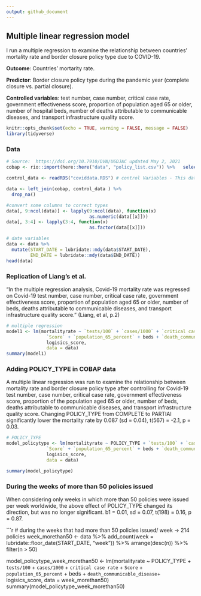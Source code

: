 ```yaml
---
output: github_document
---
```

## Multiple linear regression model 

I run a multiple regression to examine the relationship between countries' mortality rate and border closure policy type due to COVID-19.

**Outcome**: Countries' mortarity rate.

**Predictor**: Border closure policy type during the pandemic year (complete closure vs. partial closure).

**Controlled variables**: test number, case number, critical case rate, government effectiveness score, proportion of population aged 65 or older, number of hospital beds, number of deaths attributable to communicable diseases, and transport infrastructure quality score.
```r
knitr::opts_chunk$set(echo = TRUE, warning = FALSE, message = FALSE)
library(tidyverse)
```

### Data 
```r
# Source:  https://doi.org/10.7910/DVN/U6DJAC updated May 2, 2021
cobap <- rio::import(here::here("data", "policy_list.csv")) %>%   select(ISO3, COUNTRY_NAME, POLICY_TYPE, POLICY_SUBTYPE, START_DATE, END_DATE)

control_data <- readRDS("coviddata.RDS") # control Variables - This data is prepared by Mark A. Weiss

data <- left_join(cobap, control_data ) %>% 
  drop_na() 

#convert some columns to correct types
data[, 9:ncol(data)] <- lapply(9:ncol(data), function(x) 
                               as.numeric(data[[x]]))
data[, 3:4] <- lapply(3:4, function(x) 
                               as.factor(data[[x]]))

# date variables
data <- data %>% 
  mutate(START_DATE = lubridate::mdy(data$START_DATE), 
         END_DATE = lubridate::mdy(data$END_DATE))
head(data)
```

### Replication of Liang's et al.
 
"In the multiple regression analysis, Covid-19 mortality rate was regressed on Covid-19 test number, case number, critical case rate, government effectiveness score, proportion of population aged 65 or older, number of beds, deaths attributable to communicable diseases, and transport infrastructure quality score." (Liang, et al, p.2)

```r
# multiple regression
model1 <- lm(mortalityrate ~ `tests/100` + `cases/1000` + `critical case rate` +
               `Score` + `population_65_percent` + beds + `death_communicable_disease`+
               logisics_score,
               data = data)
summary(model1)
```

### Adding POLICY_TYPE in COBAP data

A multiple linear regression was run to examine the relationship between mortality rate and border closure policy type after controlling for Covid-19 test number, case number, critical case rate, government effectiveness score, proportion of the population aged 65 or older, number of beds, deaths attributable to communicable diseases, and transport infrastructure quality score. Changing POLICY_TYPE from COMPLETE to PARTIAl significantly lower the mortality rate by 0.087 (sd = 0.04), t(567) = -2.1, p = 0.03. 

```r
# POLICY_TYPE 
model_policytype <- lm(mortalityrate ~ POLICY_TYPE + `tests/100` + `cases/1000` + `critical case rate` +
               `Score` + `population_65_percent` + beds + `death_communicable_disease`+
               logisics_score,
               data = data)

summary(model_policytype)
```

### During the weeks of more than 50 policies issued

When considering only weeks in which more than 50 policies were issued per week worldwide, the above effect of POLICY_TYPE changed its direction, but was no longer significant. b1 = 0.01, sd = 0.07, t(198) = 0.16, p = 0.87. 

```r
# during the weeks that had more than 50 policies issued/ week -> 214 policies
  week_morethan50 <- data %>% 
  add_count(week = lubridate::floor_date(START_DATE, "week")) %>% 
  arrange(desc(n)) %>% 
  filter(n > 50)

model_policytype_week_morethan50 <- lm(mortalityrate ~ POLICY_TYPE + `tests/100` + `cases/1000` + `critical case rate` + `Score` + `population_65_percent` + beds + `death_communicable_disease`+
               logisics_score,
               data = week_morethan50)
summary(model_policytype_week_morethan50)